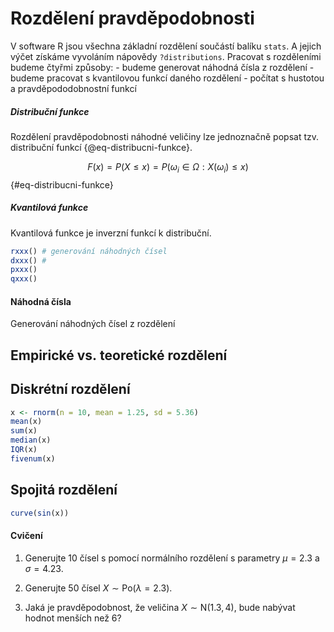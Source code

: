 # Rozdělení pravděpodobnosti

V software R jsou všechna základní rozdělení součástí balíku `stats`. A jejich výčet získáme vyvoláním nápovědy `?distributions`. Pracovat s rozděleními budeme čtyřmi způsoby: - budeme generovat náhodná čísla z rozdělení - budeme pracovat s kvantilovou funkcí daného rozdělení - počítat s hustotou a pravděpododobnostní funkcí

##### Distribuční funkce {-}

Rozdělení pravděpodobnosti náhodné veličiny lze jednoznačně popsat tzv. distribuční funkcí {@eq-distribucni-funkce}.

$$
F(x) = P(X\leq x) = P(\omega_i\in\Omega : X(\omega_i)\leq x)
$$ {#eq-distribucni-funkce}

##### Kvantilová funkce {-}

Kvantilová funkce je inverzní funkcí k distribuční.

```r
rxxx() # generování náhodných čísel
dxxx() # 
pxxx()
qxxx()
```

#### Náhodná čísla

Generování náhodných čísel z rozdělení 

## Empirické vs. teoretické rozdělení

## Diskrétní rozdělení

```r
x <- rnorm(n = 10, mean = 1.25, sd = 5.36)
mean(x)
sum(x)
median(x)
IQR(x)
fivenum(x)
```

## Spojitá rozdělení

```r
curve(sin(x))
```

#### Cvičení {.unnumbered}

1.  Generujte 10 čísel s pomocí normálního rozdělení s parametry $\mu = 2.3$ a $\sigma = 4.23$.

2.  Generujte 50 čísel $X\sim\mathsf{Po}(\lambda = 2.3)$.

3.  Jaká je pravděpodobnost, že veličina $X\sim\mathsf{N}(1.3, 4)$, bude nabývat hodnot menších než 6?

## 
